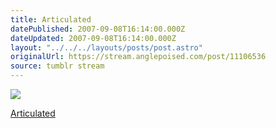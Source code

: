 ```yaml
---
title: Articulated
datePublished: 2007-09-08T16:14:00.000Z
dateUpdated: 2007-09-08T16:14:00.000Z
layout: "../../../layouts/posts/post.astro"
originalUrl: https://stream.anglepoised.com/post/11106536
source: tumblr stream
---
```


![](/images/notes/11106536.jpg)

[Articulated](http://www.flickr.com/photos/robertomarras/896468589/)
